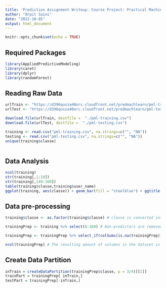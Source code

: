 ---
title: 'Prediction Assignment Writeup: Course Project: Practical Machine Learning'
author: "Arpit Saini"
date: "2022-10-05"
output: html_document
---

```{r setup, include=FALSE}
knitr::opts_chunk$set(echo = TRUE)
```

## Required Packages
```{r package, warning=FALSE, message=FALSE}
library(AppliedPredictiveModeling)
library(caret)
library(dplyr)
library(randomForest)
```


## Reading Raw Data
```{r file, warning=FALSE, message=FALSE}
urlTrain <- "https://d396qusza40orc.cloudfront.net/predmachlearn/pml-training.csv"
urlTest <- "https://d396qusza40orc.cloudfront.net/predmachlearn/pml-testing.csv"

download.file(urlTrain, destfile =  "./pml-training.csv")
download.file(urlTest, destfile =  "./pml-testing.csv")

training <- read.csv("pml-training.csv", na.strings=c("", "NA"))
testing <- read.csv("pml-testing.csv", na.strings=c("", "NA"))
unique(training$classe)
  
```

## Data Analysis
```{r clean}
ncol(training)
str(training[,1:10])
str(training[,149:160])
table(training$classe,training$user_name)
ggplot(training, aes(classe)) + geom_bar(fill = "steelblue") + ggtitle("Counts per classe")
```


## Data pre-processing
```{r train, cache=TRUE}
training$classe <- as.factor(training$classe) # classe is converted into a factor variable.

trainingPrep <- training %>% select(8:160) # Non-predictors are removed.

trainingPrep <- trainingPrep %>% select_if(colSums(is.na(trainingPrep)) < 19000) # Only the columns with LESS than 19000 NAs are left (total nr. of obs. is 19622)

ncol(trainingPrep) # The resulting amount of columns in the dataset is 53.
```

## Create Data Partition
```{r validating, warning=FALSE, message=FALSE}
inTrain = createDataPartition(trainingPrep$classe, p = 3/4)[[1]]
trainPart = trainingPrep[ inTrain,]
testPart = trainingPrep[-inTrain,]
```